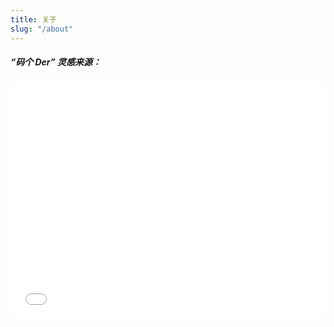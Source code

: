 ```yaml
---
title: 关于
slug: "/about"
---
```


##### “码个 Der” 灵感来源：

<p></p>

<div
  style="position: relative;
    width: 100%;
    height: 0;
    padding-bottom: 75%;">
  <iframe
    style="position: absolute;
    width: 100%;
    height: 100%;
    left: 0;
    top: 0;"
    src="//player.bilibili.com/player.html?aid=74928227&bvid=BV1VE411q7Fq&cid=128182503&page=1"
    scrolling="no"
    border="0"
    frameborder="no"
    framespacing="0"
    allowfullscreen="true"></iframe>
</div>
